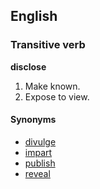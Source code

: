 ==English==

===Transitive verb===
'''disclose'''
# Make known.
# Expose to view.

====Synonyms====
*[[divulge]]
*[[impart]]
*[[publish]]
*[[reveal]]